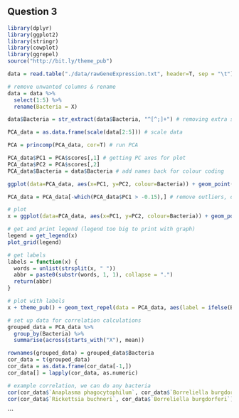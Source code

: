 
## Question 3

```r
library(dplyr)
library(ggplot2)
library(stringr)
library(cowplot)
library(ggrepel)
source("http://bit.ly/theme_pub")
```

```r
data = read.table("./data/rawGeneExpression.txt", header=T, sep = "\t")

# remove unwanted columns & rename
data = data %>% 
  select(1:5) %>%
  rename(Bacteria = X)

data$Bacteria = str_extract(data$Bacteria, "^[^;]+") # removing extra stuff from bacteria name
```

```r
PCA_data = as.data.frame(scale(data[2:5])) # scale data

PCA = princomp(PCA_data, cor=T) # run PCA

PCA_data$PC1 = PCA$scores[,1] # getting PC axes for plot
PCA_data$PC2 = PCA$scores[,2]
PCA_data$Bacteria = data$Bacteria # add names back for colour coding

ggplot(data=PCA_data, aes(x=PC1, y=PC2, colour=Bacteria)) + geom_point() + theme_pub() # plot is bad, we will remove outliers
```

```r
PCA_data = PCA_data[-which(PCA_data$PC1 > -0.15),] # remove outliers, only 41 observation difference

# plot
x = ggplot(data=PCA_data, aes(x=PC1, y=PC2, colour=Bacteria)) + geom_point() + theme(legend.text = element_text(size = 8), legend.key.size = unit(0.5, "cm"))

# get and print legend (legend too big to print with graph)
legend = get_legend(x) 
plot_grid(legend)
```

```r
# get labels
labels = function(x) {
  words = unlist(strsplit(x, " "))
  abbr = paste0(substr(words, 1, 1), collapse = ".")
  return(abbr)
}

# plot with labels
x + theme_pub() + geom_text_repel(data = PCA_data, aes(label = ifelse(Bacteria == "Rickettsia buchneri", "", label)), size = 3, alpha = 0.5)
```

```r
# set up data for correlation calculations
grouped_data = PCA_data %>%
  group_by(Bacteria) %>%
  summarise(across(starts_with("X"), mean))

rownames(grouped_data) = grouped_data$Bacteria
cor_data = t(grouped_data)
cor_data = as.data.frame(cor_data[-1,])
cor_data[] = lapply(cor_data, as.numeric)
```

```r
# example correlation, we can do any bacteria
cor(cor_data$`Anaplasma phagocytophilum`, cor_data$`Borreliella burgdorferi`)
cor(cor_data$`Rickettsia buchneri`, cor_data$`Borreliella burgdorferi`)
```







```














